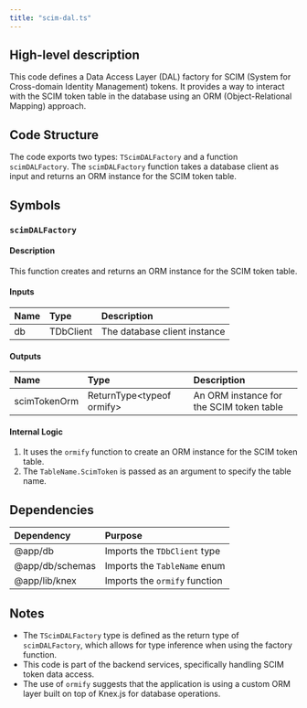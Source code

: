 ```yaml
---
title: "scim-dal.ts"
---
```


## High-level description
This code defines a Data Access Layer (DAL) factory for SCIM (System for Cross-domain Identity Management) tokens. It provides a way to interact with the SCIM token table in the database using an ORM (Object-Relational Mapping) approach.

## Code Structure
The code exports two types: `TScimDALFactory` and a function `scimDALFactory`. The `scimDALFactory` function takes a database client as input and returns an ORM instance for the SCIM token table.

## Symbols

### `scimDALFactory`
#### Description
This function creates and returns an ORM instance for the SCIM token table.

#### Inputs
| Name | Type | Description |
|:-----|:-----|:------------|
| db | TDbClient | The database client instance |

#### Outputs
| Name | Type | Description |
|:-----|:-----|:------------|
| scimTokenOrm | ReturnType&lt;typeof ormify&gt; | An ORM instance for the SCIM token table |

#### Internal Logic
1. It uses the `ormify` function to create an ORM instance for the SCIM token table.
2. The `TableName.ScimToken` is passed as an argument to specify the table name.

## Dependencies
| Dependency | Purpose |
|:-----------|:--------|
| @app/db | Imports the `TDbClient` type |
| @app/db/schemas | Imports the `TableName` enum |
| @app/lib/knex | Imports the `ormify` function |

## Notes
- The `TScimDALFactory` type is defined as the return type of `scimDALFactory`, which allows for type inference when using the factory function.
- This code is part of the backend services, specifically handling SCIM token data access.
- The use of `ormify` suggests that the application is using a custom ORM layer built on top of Knex.js for database operations.